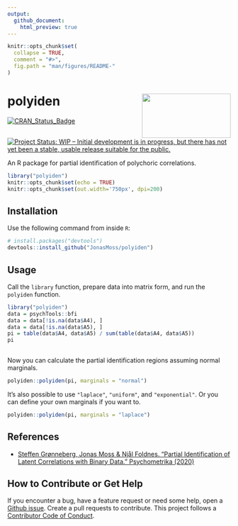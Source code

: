 ```yaml
---
output:
  github_document:
    html_preview: true
---
```


<!-- README.md is generated from README.Rmd. Please edit that file -->

```r
knitr::opts_chunk$set(
  collapse = TRUE,
  comment = "#>",
  fig.path = "man/figures/README-"
)
```

# polyiden <img src="man/figures/logo.png" align="right" width="200" height="100" />

[![CRAN_Status_Badge](https://www.r-pkg.org/badges/version/polyiden)](https://cran.r-project.org/package=polyiden)
[![Project Status: WIP – Initial development is in progress, but there has not yet been a stable, usable release suitable for the public.](https://www.repostatus.org/badges/latest/wip.svg)](https://www.repostatus.org/#wip)

An R package for partial identification of polychoric correlations.
```r
library("polyiden")
knitr::opts_chunk$set(echo = TRUE)
knitr::opts_chunk$set(out.width='750px', dpi=200)
```

## Installation
Use the following command from inside `R`:
```r
# install.packages("devtools")
devtools::install_github("JonasMoss/polyiden")
```

## Usage
Call the `library` function, prepare data into matrix form, and run the 
`polyiden` function. 

```r
library("polyiden")
data = psychTools::bfi
data = data[!is.na(data$A4), ]
data = data[!is.na(data$A5), ]
pi = table(data$A4, data$A5) / sum(table(data$A4, data$A5))
pi
        
```

Now you can calculate the partial identification regions assuming normal marginals.
```r
polyiden::polyiden(pi, marginals = "normal")
```

It's also possible to use `"laplace"`, `"uniform"`, and `"exponential"`. Or you
can define your own marginals if you want to.

```r
polyiden::polyiden(pi, marginals = "laplace")
```

## References
* [Steffen Grønneberg, Jonas Moss & Njål Foldnes. "Partial Identification of Latent Correlations with Binary Data." Psychometrika (2020)](https://www.jstor.org/stable/pdf/2246311.pdf)

## How to Contribute or Get Help
If you encounter a bug, have a feature request or need some help, open a [Github issue](https://github.com/JonasMoss/polyiden/issues). Create a pull requests to contribute. This project follows a [Contributor Code of Conduct](https://www.contributor-covenant.org/version/1/4/code-of-conduct.md).
